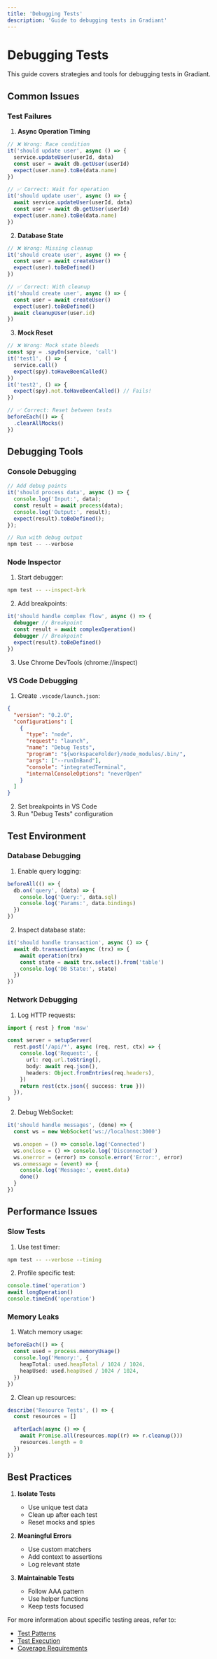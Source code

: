 ```yaml
---
title: 'Debugging Tests'
description: 'Guide to debugging tests in Gradiant'
---
```


# Debugging Tests

This guide covers strategies and tools for debugging tests in Gradiant.

## Common Issues

### Test Failures

1. **Async Operation Timing**

```typescript
// ❌ Wrong: Race condition
it('should update user', async () => {
  service.updateUser(userId, data)
  const user = await db.getUser(userId)
  expect(user.name).toBe(data.name)
})

// ✅ Correct: Wait for operation
it('should update user', async () => {
  await service.updateUser(userId, data)
  const user = await db.getUser(userId)
  expect(user.name).toBe(data.name)
})
```

2. **Database State**

```typescript
// ❌ Wrong: Missing cleanup
it('should create user', async () => {
  const user = await createUser()
  expect(user).toBeDefined()
})

// ✅ Correct: With cleanup
it('should create user', async () => {
  const user = await createUser()
  expect(user).toBeDefined()
  await cleanupUser(user.id)
})
```

3. **Mock Reset**

```typescript
// ❌ Wrong: Mock state bleeds
const spy = .spyOn(service, 'call')
it('test1', () => {
  service.call()
  expect(spy).toHaveBeenCalled()
})
it('test2', () => {
  expect(spy).not.toHaveBeenCalled() // Fails!
})

// ✅ Correct: Reset between tests
beforeEach(() => {
  .clearAllMocks()
})
```

## Debugging Tools

### Console Debugging

```typescript
// Add debug points
it('should process data', async () => {
  console.log('Input:', data);
  const result = await process(data);
  console.log('Output:', result);
  expect(result).toBeDefined();
});

// Run with debug output
npm test -- --verbose
```

### Node Inspector

1. Start debugger:

```bash
npm test -- --inspect-brk
```

2. Add breakpoints:

```typescript
it('should handle complex flow', async () => {
  debugger // Breakpoint
  const result = await complexOperation()
  debugger // Breakpoint
  expect(result).toBeDefined()
})
```

3. Use Chrome DevTools (chrome://inspect)

### VS Code Debugging

1. Create `.vscode/launch.json`:

```json
{
  "version": "0.2.0",
  "configurations": [
    {
      "type": "node",
      "request": "launch",
      "name": "Debug Tests",
      "program": "${workspaceFolder}/node_modules/.bin/",
      "args": ["--runInBand"],
      "console": "integratedTerminal",
      "internalConsoleOptions": "neverOpen"
    }
  ]
}
```

2. Set breakpoints in VS Code
3. Run "Debug Tests" configuration

## Test Environment

### Database Debugging

1. Enable query logging:

```typescript
beforeAll(() => {
  db.on('query', (data) => {
    console.log('Query:', data.sql)
    console.log('Params:', data.bindings)
  })
})
```

2. Inspect database state:

```typescript
it('should handle transaction', async () => {
  await db.transaction(async (trx) => {
    await operation(trx)
    const state = await trx.select().from('table')
    console.log('DB State:', state)
  })
})
```

### Network Debugging

1. Log HTTP requests:

```typescript
import { rest } from 'msw'

const server = setupServer(
  rest.post('/api/*', async (req, rest, ctx) => {
    console.log('Request:', {
      url: req.url.toString(),
      body: await req.json(),
      headers: Object.fromEntries(req.headers),
    })
    return rest(ctx.json({ success: true }))
  }),
)
```

2. Debug WebSocket:

```typescript
it('should handle messages', (done) => {
  const ws = new WebSocket('ws://localhost:3000')

  ws.onopen = () => console.log('Connected')
  ws.onclose = () => console.log('Disconnected')
  ws.onerror = (error) => console.error('Error:', error)
  ws.onmessage = (event) => {
    console.log('Message:', event.data)
    done()
  }
})
```

## Performance Issues

### Slow Tests

1. Use test timer:

```bash
npm test -- --verbose --timing
```

2. Profile specific test:

```typescript
console.time('operation')
await longOperation()
console.timeEnd('operation')
```

### Memory Leaks

1. Watch memory usage:

```typescript
beforeEach(() => {
  const used = process.memoryUsage()
  console.log('Memory:', {
    heapTotal: used.heapTotal / 1024 / 1024,
    heapUsed: used.heapUsed / 1024 / 1024,
  })
})
```

2. Clean up resources:

```typescript
describe('Resource Tests', () => {
  const resources = []

  afterEach(async () => {
    await Promise.all(resources.map((r) => r.cleanup()))
    resources.length = 0
  })
})
```

## Best Practices

1. **Isolate Tests**

   - Use unique test data
   - Clean up after each test
   - Reset mocks and spies

2. **Meaningful Errors**

   - Use custom matchers
   - Add context to assertions
   - Log relevant state

3. **Maintainable Tests**
   - Follow AAA pattern
   - Use helper functions
   - Keep tests focused

For more information about specific testing areas, refer to:

- [Test Patterns](/testing/patterns)
- [Test Execution](/testing/execution)
- [Coverage Requirements](/testing/coverage)

